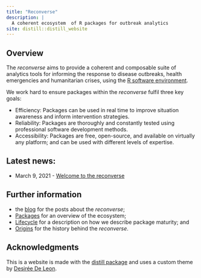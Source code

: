 ```yaml
---
title: "Reconverse"
description: |
  A coherent ecosystem  of R packages for outbreak analytics
site: distill::distill_website
---
```


## Overview

The *reconverse* aims to provide a coherent and composable suite of analytics
tools for informing the response to disease outbreaks, health emergencies and
humanitarian crises, using the
[R software environment](https://www.r-project.org/).

We work hard to ensure packages within the *reconverse* fulfil three key goals:

- Efficiency: Packages can be used in real time to improve situation awareness
  and inform intervention strategies.
- Reliability: Packages are thoroughly and constantly tested using professional
  software development methods.
- Accessibility: Packages are free, open-source, and available on virtually any
  platform; and can be used with different levels of expertise.

## Latest news:

- March 9, 2021 - [Welcome to the reconverse](posts/2021-03-09-welcome-to-the-reconverse/)

## Further information

- the [blog](blog.html) for the posts about the *reconverse*;
- [Packages](packages.html) for an overview of the ecosystem;
- [Lifecycle](lifecycle.html) for a description on how we describe package
  maturity; and
- [Origins](origins.html) for the history behind the *reconverse*.


## Acknowledgments {.appendix}
This is a website is made with the
[distill package](https://rstudio.github.io/distill/) and uses a custom theme
by [Desirée De Leon](https://desiree.rbind.io/).

